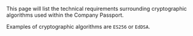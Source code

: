 
<Title size="large" variant="primary">
  Cryptographic Algrorithms
</Title>

<Callout variant="primary">

This page will list the technical requirements surrounding cryptographic algorithms used within the Company Passport.

Examples of cryptographic algorithms are `ES256` or `EdDSA`.

</Callout>
